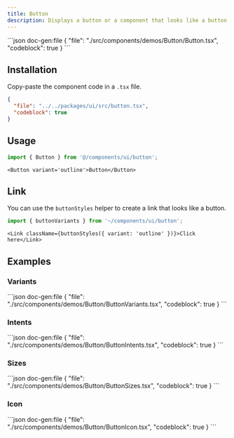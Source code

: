 ```yaml
---
title: Button
description: Displays a button or a component that looks like a button.
---
```


<ComponentPreview name='button'>
```json doc-gen:file
{
  "file": "./src/components/demos/Button/Button.tsx",
  "codeblock": true
}
```
</ComponentPreview>


## Installation

Copy-paste the component code in a `.tsx` file.

<div className='not-prose [&_figure]:max-h-[320px] [&_figure]:overflow-y-auto'>

```json doc-gen:file
{
  "file": "../../packages/ui/src/button.tsx",
  "codeblock": true
}
```

</div>

## Usage

```ts
import { Button } from '@/components/ui/button';
```

```tsx
<Button variant='outline'>Button</Button>
```

## Link

You can use the `buttonStyles` helper to create a link that looks like a button.

```ts
import { buttonVariants } from '~/components/ui/button';
```

```tsx
<Link className={buttonStyles({ variant: 'outline' })}>Click here</Link>
```

## Examples

### Variants

<ComponentPreview name='button-variants'>
```json doc-gen:file
{
  "file": "./src/components/demos/Button/ButtonVariants.tsx",
  "codeblock": true
}
```
</ComponentPreview>

### Intents

<ComponentPreview name='button-intents'>
```json doc-gen:file
{
  "file": "./src/components/demos/Button/ButtonIntents.tsx",
  "codeblock": true
}
```
</ComponentPreview>

### Sizes

<ComponentPreview name='button-sizes'>
```json doc-gen:file
{
  "file": "./src/components/demos/Button/ButtonSizes.tsx",
  "codeblock": true
}
```
</ComponentPreview>

### Icon

<ComponentPreview name='button-icon'>
```json doc-gen:file
{
  "file": "./src/components/demos/Button/ButtonIcon.tsx",
  "codeblock": true
}
```
</ComponentPreview>
